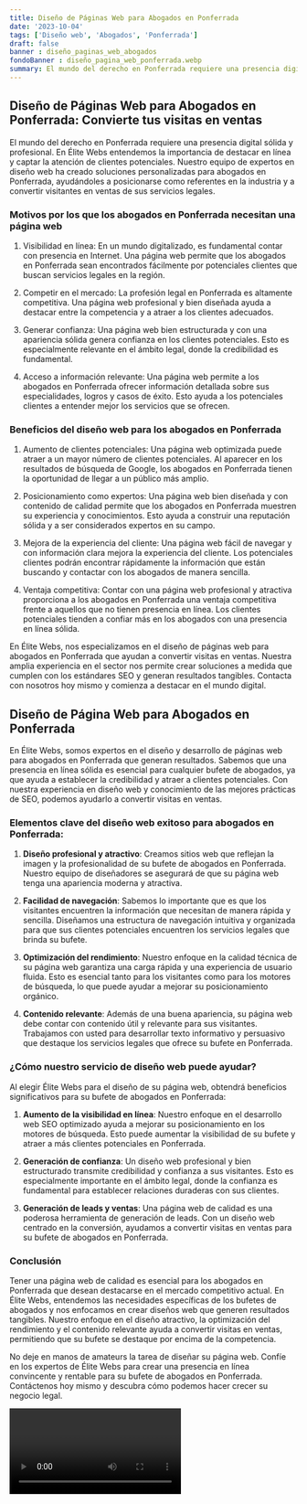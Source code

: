```yaml
---
title: Diseño de Páginas Web para Abogados en Ponferrada
date: '2023-10-04'
tags: ['Diseño web', 'Abogados', 'Ponferrada']
draft: false
banner : diseño_paginas_web_abogados
fondoBanner : diseño_pagina_web_ponferrada.webp
summary: El mundo del derecho en Ponferrada requiere una presencia digital sólida y profesional. En Élite Webs entendemos la importancia de destacar en línea y captar la atención de clientes potenciales. Nuestro equipo de expertos en diseño web ha creado soluciones personalizadas para abogados en Ponferrada, ayudándoles a posicionarse como referentes en la industria y a convertir visitantes en ventas de sus servicios legales.
---
```


## Diseño de Páginas Web para Abogados en Ponferrada: Convierte tus visitas en ventas

El mundo del derecho en Ponferrada requiere una presencia digital sólida y profesional. En Élite Webs entendemos la importancia de destacar en línea y captar la atención de clientes potenciales. Nuestro equipo de expertos en diseño web ha creado soluciones personalizadas para abogados en Ponferrada, ayudándoles a posicionarse como referentes en la industria y a convertir visitantes en ventas de sus servicios legales.

### Motivos por los que los abogados en Ponferrada necesitan una página web

1. Visibilidad en línea: En un mundo digitalizado, es fundamental contar con presencia en Internet. Una página web permite que los abogados en Ponferrada sean encontrados fácilmente por potenciales clientes que buscan servicios legales en la región.

2. Competir en el mercado: La profesión legal en Ponferrada es altamente competitiva. Una página web profesional y bien diseñada ayuda a destacar entre la competencia y a atraer a los clientes adecuados.

3. Generar confianza: Una página web bien estructurada y con una apariencia sólida genera confianza en los clientes potenciales. Esto es especialmente relevante en el ámbito legal, donde la credibilidad es fundamental.

4. Acceso a información relevante: Una página web permite a los abogados en Ponferrada ofrecer información detallada sobre sus especialidades, logros y casos de éxito. Esto ayuda a los potenciales clientes a entender mejor los servicios que se ofrecen.

### Beneficios del diseño web para los abogados en Ponferrada

1. Aumento de clientes potenciales: Una página web optimizada puede atraer a un mayor número de clientes potenciales. Al aparecer en los resultados de búsqueda de Google, los abogados en Ponferrada tienen la oportunidad de llegar a un público más amplio.

2. Posicionamiento como expertos: Una página web bien diseñada y con contenido de calidad permite que los abogados en Ponferrada muestren su experiencia y conocimientos. Esto ayuda a construir una reputación sólida y a ser considerados expertos en su campo.

3. Mejora de la experiencia del cliente: Una página web fácil de navegar y con información clara mejora la experiencia del cliente. Los potenciales clientes podrán encontrar rápidamente la información que están buscando y contactar con los abogados de manera sencilla.

4. Ventaja competitiva: Contar con una página web profesional y atractiva proporciona a los abogados en Ponferrada una ventaja competitiva frente a aquellos que no tienen presencia en línea. Los clientes potenciales  tienden a confiar más en los abogados con una presencia en línea sólida.

En Élite Webs, nos especializamos en el diseño de páginas web para abogados en Ponferrada que ayudan a convertir visitas en ventas. Nuestra amplia experiencia en el sector nos permite crear soluciones a medida que cumplen con los estándares SEO y generan resultados tangibles. Contacta con nosotros hoy mismo y comienza a destacar en el mundo digital.

<GifSeo />

<Cta />

## Diseño de Página Web para Abogados en Ponferrada

En Élite Webs, somos expertos en el diseño y desarrollo de páginas web para abogados en Ponferrada que generan resultados. Sabemos que una presencia en línea sólida es esencial para cualquier bufete de abogados, ya que ayuda a establecer la credibilidad y atraer a clientes potenciales. Con nuestra experiencia en diseño web y conocimiento de las mejores prácticas de SEO, podemos ayudarlo a convertir visitas en ventas.

### Elementos clave del diseño web exitoso para abogados en Ponferrada:

1. **Diseño profesional y atractivo**: Creamos sitios web que reflejan la imagen y la profesionalidad de su bufete de abogados en Ponferrada. Nuestro equipo de diseñadores se asegurará de que su página web tenga una apariencia moderna y atractiva.

2. **Facilidad de navegación**: Sabemos lo importante que es que los visitantes encuentren la información que necesitan de manera rápida y sencilla. Diseñamos una estructura de navegación intuitiva y organizada para que sus clientes potenciales encuentren los servicios legales que brinda su bufete.

3. **Optimización del rendimiento**: Nuestro enfoque en la calidad técnica de su página web garantiza una carga rápida y una experiencia de usuario fluida. Esto es esencial tanto para los visitantes como para los motores de búsqueda, lo que puede ayudar a mejorar su posicionamiento orgánico.

4. **Contenido relevante**: Además de una buena apariencia, su página web debe contar con contenido útil y relevante para sus visitantes. Trabajamos con usted para desarrollar texto informativo y persuasivo que destaque los servicios legales que ofrece su bufete en Ponferrada.

### ¿Cómo nuestro servicio de diseño web puede ayudar?

Al elegir Élite Webs para el diseño de su página web, obtendrá beneficios significativos para su bufete de abogados en Ponferrada:

1. **Aumento de la visibilidad en línea**: Nuestro enfoque en el desarrollo web SEO optimizado ayuda a mejorar su posicionamiento en los motores de búsqueda. Esto puede aumentar la visibilidad de su bufete y atraer a más clientes potenciales en Ponferrada.

2. **Generación de confianza**: Un diseño web profesional y bien estructurado transmite credibilidad y confianza a sus visitantes. Esto es especialmente importante en el ámbito legal, donde la confianza es fundamental para establecer relaciones duraderas con sus clientes.

3. **Generación de leads y ventas**: Una página web de calidad es una poderosa herramienta de generación de leads. Con un diseño web centrado en la conversión, ayudamos a convertir visitas en ventas para su bufete de abogados en Ponferrada.

### Conclusión

Tener una página web de calidad es esencial para los abogados en Ponferrada que desean destacarse en el mercado competitivo actual. En Élite Webs, entendemos las necesidades específicas de los bufetes de abogados y nos enfocamos en crear diseños web que generen resultados tangibles. Nuestro enfoque en el diseño atractivo, la optimización del rendimiento y el contenido relevante ayuda a convertir visitas en ventas, permitiendo que su bufete se destaque por encima de la competencia.

No deje en manos de amateurs la tarea de diseñar su página web. Confíe en los expertos de Élite Webs para crear una presencia en línea convincente y rentable para su bufete de abogados en Ponferrada. Contáctenos hoy mismo y descubra cómo podemos hacer crecer su negocio legal.

<Video />

<CtaBot job='Abogados' city='Ponferrada'/>

<Gmaps query='Ponferrada+españa+maps' />